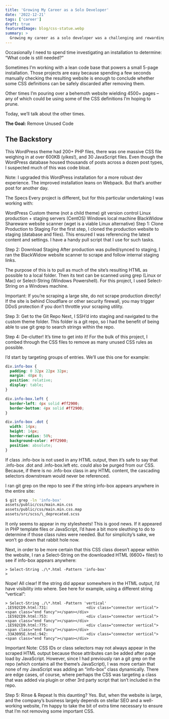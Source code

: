 ```yaml
---
title: 'Growing My Career as a Solo Developer'
date: '2022-12-21'
tags: ['career']
draft: true
featuredImage: blog/css-statue.webp
summary: >
  Growing my career as a solo developer was a challenging and rewarding effort.
---
```


Occasionally I need to spend time investigating an installation to determine: “What code is still
needed?”

Sometimes I’m working with a lean code base that powers a small 5-page installation. Those projects
are easy because spending a few seconds manually checking the resulting website is enough to
conclude whether some CSS definitions can be safely discarded after removing them.

Other times I’m pouring over a behemoth website wielding 4500+ pages – any of which could be using
some of the CSS definitions I’m hoping to prune.

Today, we’ll talk about the other times.

**The Goal:** Remove Unused Code

## The Backstory

This WordPress theme had 200+ PHP files, there was one massive CSS file weighing in at over 600KB
(yikes!), and 30 JavaScript files. Even though the WordPress database housed thousands of posts
across a dozen post types, I suspected much of this was code bloat.

Note: I upgraded this WordPress installation for a more robust dev experience. The improved
installation leans on Webpack. But that’s another post for another day.

The Specs Every project is different, but for this particular undertaking I was working with:

WordPress Custom theme (not a child theme) git version control Linux production + staging servers
(CentOS) Windows local machine BlackWidow Shareware website scanner (wget is a viable Linux
alternative) Step 1: Clone Production to Staging For the first step, I cloned the production website
to staging (database and files). This ensured I was referencing the latest content and settings. I
have a handy pull script that I use for such tasks.

Step 2: Download Staging After production was pulled/synced to staging, I ran the BlackWidow website
scanner to scrape and follow internal staging links.

The purpose of this is to pull as much of the site’s resulting HTML as possible to a local folder.
Then its text can be scanned using grep (Linux or Mac) or Select-String (Windows Powershell). For
this project, I used Select-String on a Windows machine.

Important: If you’re scraping a large site, do not scrape production directly! If the site is behind
Cloudflare or other security firewall, you may trigger DDoS protection if you don’t throttle your
scraping utility.

Step 3: Get to the Git Repo Next, I SSH’d into staging and navigated to the custom theme folder.
This folder is a git repo, so I had the benefit of being able to use git grep to search strings
within the repo.

Step 4: De-clutter! It’s time to get into it! For the bulk of this project, I combed through the CSS
files to remove as many unused CSS rules as possible.

I’d start by targeting groups of entries. We’ll use this one for example:

```css
div.info-box {
  padding: 0 32px 22px 32px;
  margin: 48px 0;
  position: relative;
  display: table;
}

div.info-box.left {
  border-left: 4px solid #ff2900;
  border-bottom: 4px solid #ff2900;
}

div.info-box .dot {
  width: 14px;
  height: 14px;
  border-radius: 50%;
  background-color: #ff2900;
  position: absolute;
}
```

If class .info-box is not used in any HTML output, then it’s safe to say that .info-box .dot and
.info-box.left etc. could also be purged from our CSS. Because, if there is no .info-box class in
any HTML content, the cascading selectors downstream would never be referenced.

I ran git grep on the repo to see if the string info-box appears anywhere in the entire site:

```bash
$ git grep -ln 'info-box'
assets/public/css/main.min.css
assets/public/css/main.min.css.map
assets/src/scss/\_deprecated.scss
```

It only seems to appear in my stylesheets! This is good news. If it appeared in PHP template files
or JavaScript, I’d have a bit more sleuthing to do to determine if those class rules were needed.
But for simplicity’s sake, we won’t go down that rabbit hole now.

Next, in order to be more certain that this CSS class doesn’t appear within the website, I ran a
Select-String on the downloaded HTML (6600+ files!) to see if info-box appears anywhere:

```shell
> Select-String ./\*.html -Pattern 'info-box'
>
```

Nope! All clear! If the string did appear somewhere in the HTML output, I’d have visibility into
where. See here for example, using a different string “vertical”:

```shell
> Select-String ./\*.html -Pattern 'vertical'
.1E592CD9.html:731:					<div class="connector vertical"><span class="end fancy"></span></div>
.1E592CD9.html:753:					<div class="connector vertical"><span class="end fancy"></span></div>
.1E592CD9.html:775:					<div class="connector vertical"><span class="end fancy"></span></div>
.33A3095E.html:942:					<div class="connector vertical"><span class="end fancy"></span></div>
```

Important Note: CSS IDs or class selectors may not always appear in the scraped HTML output because
those attributes can be added after page load by JavaScript. However, since I had previously ran a
git grep on the repo (which contains all the theme’s JavaScript), I was more certain that none of my
JavaScript was adding an “info-box” class dynamically. There are edge cases, of course, where
perhaps the CSS was targeting a class that was added via plugin or other 3rd party script that isn’t
included in the repo.

Step 5: Rinse & Repeat Is this daunting? Yes. But, when the website is large, and the company’s
business largely depends on stellar SEO and a well-working website, I’m happy to take the bit of
extra time necessary to ensure that I’m not removing some important CSS.
